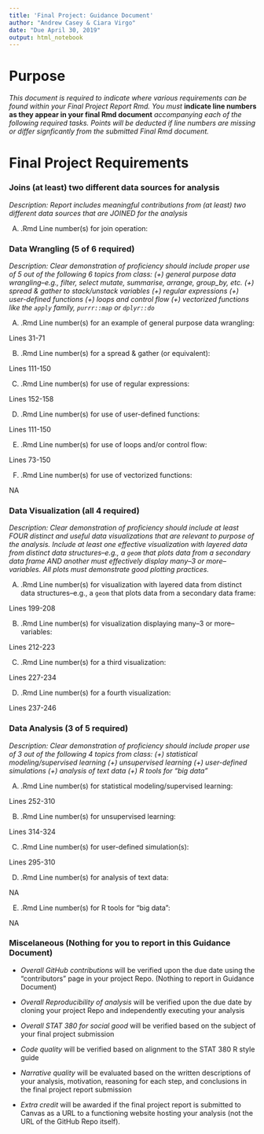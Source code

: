 ```yaml
---
title: 'Final Project: Guidance Document'
author: "Andrew Casey & Ciara Virgo"
date: "Due April 30, 2019"
output: html_notebook
---
```


# Purpose

*This document is required to indicate where various requirements can be found within your Final Project Report Rmd.  You must* **indicate line numbers as they appear in your final Rmd document** *accompanying each of the following required tasks. Points will be deducted if line numbers are missing or differ signficantly from the submitted Final Rmd document.*


# Final Project Requirements

### Joins (at least) two different data sources for analysis

*Description: Report includes meaningful contributions from (at least) two different data sources that are JOINED for the analysis*

(A) .Rmd Line number(s) for join operation: 


### Data Wrangling (5 of 6 required)

*Description: Clear demonstration of proficiency should include proper use of 5 out of the following 6 topics from class: (+) general purpose data wrangling--e.g., filter, select mutate, summarise, arrange, group_by, etc. (+) spread & gather to stack/unstack variables (+) regular expressions (+) user-defined functions (+) loops and control flow (+) vectorized functions like the `apply` family, `purrr::map` or `dplyr::do`*

(A) .Rmd Line number(s) for an example of general purpose data wrangling: 

Lines 31-71

(B) .Rmd Line number(s) for a spread & gather (or equivalent): 

Lines 111-150

(C) .Rmd Line number(s) for use of regular expressions: 

Lines 152-158

(D) .Rmd Line number(s) for use of user-defined functions: 

Lines 111-150

(E) .Rmd Line number(s) for use of loops and/or control flow: 

Lines 73-150

(F) .Rmd Line number(s) for use of vectorized functions: 

NA

### Data Visualization (all 4 required)

*Description: Clear demonstration of proficiency should include at least FOUR distinct and useful data visualizations that are relevant to purpose of the analysis. Include at least one effective visualization with layered data from distinct data structures--e.g., a `geom` that plots data from a secondary data frame AND another must effectively display many--3 or more--variables. All plots must demonstrate good plotting practices.*

(A) .Rmd Line number(s) for visualization with layered data from distinct data structures--e.g., a `geom` that plots data from a secondary data frame: 

Lines 199-208

(B) .Rmd Line number(s) for visualization displaying many--3 or more--variables: 

Lines 212-223

(C) .Rmd Line number(s) for a third visualization: 

Lines 227-234

(D) .Rmd Line number(s) for a fourth visualization: 

Lines 237-246

### Data Analysis (3 of 5 required)

*Description: Clear demonstration of proficiency should include proper use of 3 out of the following 4 topics from class: (+) statistical modeling/supervised learning (+) unsupervised learning (+) user-defined simulations (+) analysis of text data (+) R tools for "big data"*

(A) .Rmd Line number(s) for statistical modeling/supervised learning:  

Lines 252-310

(B) .Rmd Line number(s) for unsupervised learning: 

Lines 314-324

(C) .Rmd Line number(s) for user-defined simulation(s): 

Lines 295-310

(D) .Rmd Line number(s) for analysis of text data: 

NA

(E) .Rmd Line number(s) for R tools for "big data": 

NA


### Miscelaneous (Nothing for you to report in this Guidance Document)

- *Overall GitHub contributions* will be verified upon the due date using the "contributors" page in your project Repo.  (Nothing to report in Guidance Document)

- *Overall Reproducibility of analysis* will be verified upon the due date by cloning your project Repo and independently executing your analysis

- *Overall STAT 380 for social good* will be verified based on the subject of your final project submission

- *Code quality* will be verified based on alignment to the STAT 380 R style guide

- *Narrative quality* will be evaluated based on the written descriptions of your analysis, motivation, reasoning for each step, and conclusions in the final project report submission

- *Extra credit* will be awarded if the final project report is submitted to Canvas as a URL to a functioning website hosting your analysis (not the URL of the GitHub Repo itself).

